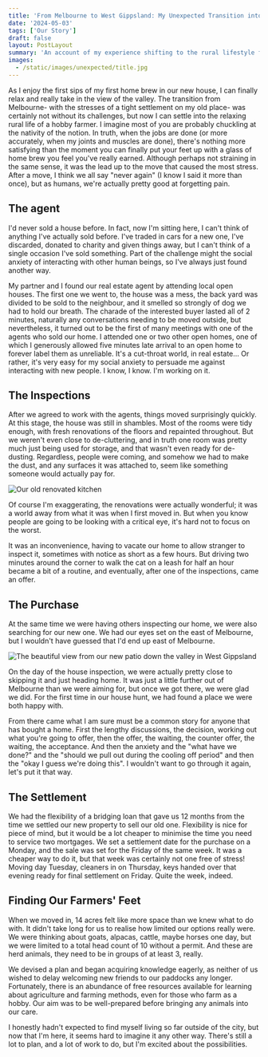 ```yaml
---
title: 'From Melbourne to West Gippsland: My Unexpected Transition into Hobby Farming'
date: '2024-05-03'
tags: ['Our Story']
draft: false
layout: PostLayout
summary: 'An account of my experience shifting to the rural lifestyle from Melbourne to get started on a small hobby farm on a sloped property in the West of Gippsland.'
images:
  - /static/images/unexpected/title.jpg
---
```


As I enjoy the first sips of my first home brew in our new house, I can finally relax and really take in the view of the valley. The transition from Melbourne- with the stresses of a tight settlement on my old place- was certainly not without its challenges, but now I can settle into the relaxing rural life of a hobby farmer. I imagine most of you are probably chuckling at the nativity of the notion. In truth, when the jobs are done (or more accurately, when my joints and muscles are done), there's nothing more satisfying than the moment you can finally put your feet up with a glass of home brew you feel you've really earned. Although perhaps not straining in the same sense, it was the lead up to the move that caused the most stress. After a move, I think we all say "never again" (I know I said it more than once), but as humans, we're actually pretty good at forgetting pain.

## The agent

I'd never sold a house before. In fact, now I'm sitting here, I can't think of anything I've actually sold before. I've traded in cars for a new one, I've discarded, donated to charity and given things away, but I can't think of a single occasion I've sold something. Part of the challenge might the social anxiety of interacting with other human beings, so I've always just found another way.

My partner and I found our real estate agent by attending local open houses. The first one we went to, the house was a mess, the back yard was divided to be sold to the neighbour, and it smelled so strongly of dog we had to hold our breath. The charade of the interested buyer lasted all of 2 minutes, naturally any conversations needing to be moved outside, but nevertheless, it turned out to be the first of many meetings with one of the agents who sold our home. I attended one or two other open homes, one of which I generously allowed five minutes late arrival to an open home to forever label them as unreliable. It's a cut-throat world, in real estate... Or rather, it's very easy for my social anxiety to persuade me against interacting with new people. I know, I know. I'm working on it.

## The Inspections

After we agreed to work with the agents, things moved surprisingly quickly. At this stage, the house was still in shambles. Most of the rooms were tidy enough, with fresh renovations of the floors and repainted throughout. But we weren't even close to de-cluttering, and in truth one room was pretty much just being used for storage, and that wasn't even ready for de-dusting. Regardless, people were coming, and somehow we had to make the dust, and any surfaces it was attached to, seem like something someone would actually pay for.

![Our old renovated kitchen](/static/images/unexpected/kitchen.jpg)

Of course I'm exaggerating, the renovations were actually wonderful; it was a world away from what it was when I first moved in. But when you know people are going to be looking with a critical eye, it's hard not to focus on the worst.

It was an inconvenience, having to vacate our home to allow stranger to inspect it, sometimes with notice as short as a few hours. But driving two minutes around the corner to walk the cat on a leash for half an hour became a bit of a routine, and eventually, after one of the inspections, came an offer.

## The Purchase

At the same time we were having others inspecting our home, we were also searching for our new one. We had our eyes set on the east of Melbourne, but I wouldn't have guessed that I'd end up east of Melbourne.

![The beautiful view from our new patio down the valley in West Gippsland](/static/images/unexpected/view.jpg)

On the day of the house inspection, we were actually pretty close to skipping it and just heading home. It was just a little further out of Melbourne than we were aiming for, but once we got there, we were glad we did. For the first time in our house hunt, we had found a place we were both happy with.

From there came what I am sure must be a common story for anyone that has bought a home. First the lengthy discussions, the decision, working out what you're going to offer, then the offer, the waiting, the counter offer, the waiting, the acceptance. And then the anxiety and the "what have we done?" and the "should we pull out during the cooling off period" and then the "okay I guess we're doing this". I wouldn't want to go through it again, let's put it that way.

## The Settlement

We had the flexibility of a bridging loan that gave us 12 months from the time we settled our new property to sell our old one. Flexibility is nice for piece of mind, but it would be a lot cheaper to minimise the time you need to service two mortgages. We set a settlement date for the purchase on a Monday, and the sale was set for the Friday of the same week. It was a cheaper way to do it, but that week was certainly not one free of stress! Moving day Tuesday, cleaners in on Thursday, keys handed over that evening ready for final settlement on Friday. Quite the week, indeed.

## Finding Our Farmers' Feet

When we moved in, 14 acres felt like more space than we knew what to do with. It didn't take long for us to realise how limited our options really were. We were thinking about goats, alpacas, cattle, maybe horses one day, but we were limited to a total head count of 10 without a permit. And these are herd animals, they need to be in groups of at least 3, really.

We devised a plan and began acquiring knowledge eagerly, as neither of us wished to delay welcoming new friends to our paddocks any longer. Fortunately, there is an abundance of free resources available for learning about agriculture and farming methods, even for those who farm as a hobby. Our aim was to be well-prepared before bringing any animals into our care.

I honestly hadn't expected to find myself living so far outside of the city, but now that I'm here, it seems hard to imagine it any other way. There's still a lot to plan, and a lot of work to do, but I'm excited about the possibilities.
